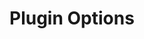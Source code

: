 
<SEO
  title="Chakra Plugin Options"
  description="How to extend the capabilities of Chakra UI with the plugin"
/>

# Plugin Options